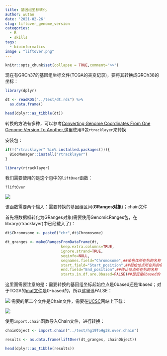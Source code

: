 ```yaml
---
title: 基因组坐标转化
author: wutao
date: '2021-02-26'
slug: liftover_genome_version
categories:
  - R
  - skills
tags:
  - bioinformatics
image : "liftover.png"
---
```


```r
knitr::opts_chunk$set(collapse = TRUE,comment=">>")
```

现在有GRCh37的基因组坐标文件(TCGA的突变记录)，要将其转换成GRCh38的坐标：

```r
library(dplyr)

dt <- readRDS("../test/dt.rds") %>% 
  as.data.frame()

head(dplyr::as_tibble(dt))
```

转换的方法有多种，可以参考[Converting Genome Coordinates From One Genome Version To Another](https://www.biostars.org/p/65558/),这里使用R包`rtracklayer`来转换

安装包：

```r
if(!("rtracklayer" %in% installed.packages())){
  BiocManager::install("rtracklayer")
}

library(rtracklayer)
```

我们需要使用的是这个包中的`liftOver`函数：

```r
?liftOver
```

![](https://picgo-wutao.oss-cn-shanghai.aliyuncs.com/img/image-20210226171357422.png)

该函数需要两个输入：需要转换的基因组区间(**GRanges对象**)；chain文件

首先将数据框转化为GRanges对象(需要使用GenomicRanges包，在library(rtracklayer)中已经载入了)：

```r
dt$Chromosome <- paste0("chr",dt$Chromosome)

dt_granges <- makeGRangesFromDataFrame(dt,
                         keep.extra.columns=TRUE,
                         ignore.strand=TRUE,
                         seqinfo=NULL,
                         seqnames.field="Chromosome",##染色体所在列的名称
                         start.field="Start_position",##起始位点所在列的名称
                         end.field="End_position",##终止位点所在列的名称
                         starts.in.df.are.0based=FALSE)##是否是0based的
```

这里面需要注意的是：需要转换的基因组坐标起始位点是0based还是1based；对于TCGA的[maf文件](https://docs.gdc.cancer.gov/Encyclopedia/pages/Mutation_Annotation_Format_TCGAv2/)是0-based的，所以这里选FALSE：

![](https://picgo-wutao.oss-cn-shanghai.aliyuncs.com/img/image-20210226172456415.png)
需要的第二个文件是Chain文件，需要在[UCSC](https://hgdownload.soe.ucsc.edu/downloads.html)网站上下载：

![](https://picgo-wutao.oss-cn-shanghai.aliyuncs.com/img/image-20210226225522742.png)

使用`import.chain`函数导入Chain文件，进行转换：

```r
chainObject <- import.chain("../test/hg19ToHg38.over.chain")

results <- as.data.frame(liftOver(dt_granges, chainObject))

head(dplyr::as_tibble(results))
```

